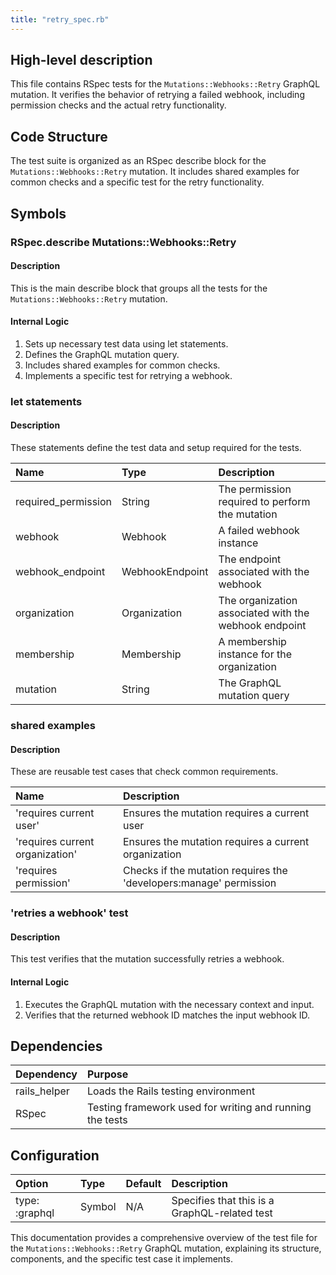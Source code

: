 ```yaml
---
title: "retry_spec.rb"
---
```


## High-level description
This file contains RSpec tests for the `Mutations::Webhooks::Retry` GraphQL mutation. It verifies the behavior of retrying a failed webhook, including permission checks and the actual retry functionality.

## Code Structure
The test suite is organized as an RSpec describe block for the `Mutations::Webhooks::Retry` mutation. It includes shared examples for common checks and a specific test for the retry functionality.

## Symbols

### RSpec.describe Mutations::Webhooks::Retry
#### Description
This is the main describe block that groups all the tests for the `Mutations::Webhooks::Retry` mutation.

#### Internal Logic
1. Sets up necessary test data using let statements.
2. Defines the GraphQL mutation query.
3. Includes shared examples for common checks.
4. Implements a specific test for retrying a webhook.

### let statements
#### Description
These statements define the test data and setup required for the tests.

| Name | Type | Description |
|:-----|:-----|:------------|
| required_permission | String | The permission required to perform the mutation |
| webhook | Webhook | A failed webhook instance |
| webhook_endpoint | WebhookEndpoint | The endpoint associated with the webhook |
| organization | Organization | The organization associated with the webhook endpoint |
| membership | Membership | A membership instance for the organization |
| mutation | String | The GraphQL mutation query |

### shared examples
#### Description
These are reusable test cases that check common requirements.

| Name | Description |
|:-----|:------------|
| 'requires current user' | Ensures the mutation requires a current user |
| 'requires current organization' | Ensures the mutation requires a current organization |
| 'requires permission' | Checks if the mutation requires the 'developers:manage' permission |

### 'retries a webhook' test
#### Description
This test verifies that the mutation successfully retries a webhook.

#### Internal Logic
1. Executes the GraphQL mutation with the necessary context and input.
2. Verifies that the returned webhook ID matches the input webhook ID.

## Dependencies
| Dependency | Purpose |
|:-----------|:--------|
| rails_helper | Loads the Rails testing environment |
| RSpec | Testing framework used for writing and running the tests |

## Configuration
| Option | Type | Default | Description |
|:-------|:-----|:--------|:------------|
| type: :graphql | Symbol | N/A | Specifies that this is a GraphQL-related test |

This documentation provides a comprehensive overview of the test file for the `Mutations::Webhooks::Retry` GraphQL mutation, explaining its structure, components, and the specific test case it implements.